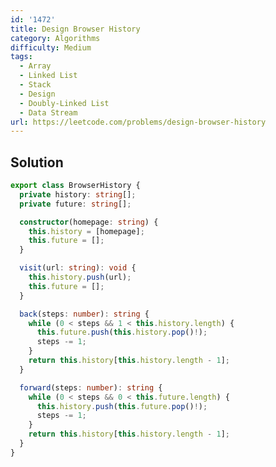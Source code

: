 ```yaml
---
id: '1472'
title: Design Browser History
category: Algorithms
difficulty: Medium
tags:
  - Array
  - Linked List
  - Stack
  - Design
  - Doubly-Linked List
  - Data Stream
url: https://leetcode.com/problems/design-browser-history
---
```


## Solution

```typescript showLineNumbers
export class BrowserHistory {
  private history: string[];
  private future: string[];

  constructor(homepage: string) {
    this.history = [homepage];
    this.future = [];
  }

  visit(url: string): void {
    this.history.push(url);
    this.future = [];
  }

  back(steps: number): string {
    while (0 < steps && 1 < this.history.length) {
      this.future.push(this.history.pop()!);
      steps -= 1;
    }
    return this.history[this.history.length - 1];
  }

  forward(steps: number): string {
    while (0 < steps && 0 < this.future.length) {
      this.history.push(this.future.pop()!);
      steps -= 1;
    }
    return this.history[this.history.length - 1];
  }
}
```

